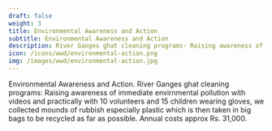---
draft: false
weight: 3
title: Environmental Awareness and Action
subtitle: Environmental Awareness and Action
description: River Ganges ghat cleaning programs- Raising awareness of immediate envirnmental pollution.
icon: /icons/wwd/environmental-action.png 
img: /images/wwd/environmental-action.jpg
---

Environmental Awareness and Action. River Ganges ghat cleaning programs: Raising awareness of immediate envirnmental pollution with videos and practically with 10 volunteers and 15 children wearing gloves, we collected mounds of rubbish especially plastic which is then taken in big bags to be recycled as far as possible. Annual costs approx Rs. 31,000.